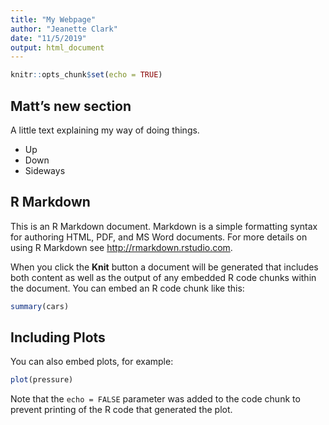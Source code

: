 ```yaml
---
title: "My Webpage"
author: "Jeanette Clark"
date: "11/5/2019"
output: html_document
---
```


```r
knitr::opts_chunk$set(echo = TRUE)
```

## Matt's new section

A little text explaining my way of doing things.

- Up
- Down
- Sideways

## R Markdown

This is an R Markdown document. Markdown is a simple formatting syntax for authoring HTML, PDF, and MS Word documents. For more details on using R Markdown see <http://rmarkdown.rstudio.com>.

When you click the **Knit** button a document will be generated that includes both content as well as the output of any embedded R code chunks within the document. You can embed an R code chunk like this:

```r
summary(cars)
```

## Including Plots

You can also embed plots, for example:

```r
plot(pressure)
```

Note that the `echo = FALSE` parameter was added to the code chunk to prevent printing of the R code that generated the plot.
